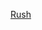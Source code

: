 {{US county navigation box
| template_name = 拉什縣 (印地安納州)
| collapse_state = 
| listclass = hlist
| county = 拉什縣
| state = 印地安納州

| map_image = Map of Indiana highlighting Rush County.svg
| map_caption = 
| map_size = 100x100

| seat = 拉什維爾

| title1 = [[都市]]
| body1 = 
* [[拉什維爾 (印地安納州)|拉什維爾]]

| title2 = [[鎮|市鎮]]
| body2  = 
* [[迦太基 (印地安納州)|迦太基]]
* [[格倫伍德 (印地安納州)|格倫伍德]]

| title3 = [[行政鎮區]]
| body3  =
* [[安德森鎮區 (印地安納州拉什縣)|安德森]]
* [[森特鎮區 (印地安納州拉什縣)|森特]]
* [[傑克遜鎮區 (印地安納州拉什縣)|傑克遜]]
* [[諾布爾鎮區 (印地安納州拉什縣)|諾布爾]]
* [[奧蘭治鎮區 (印地安納州拉什縣)|奧蘭治]]
* [[波西鎮區 (印地安納州拉什縣)|波西]]
* [[里奇蘭鎮區 (印地安納州拉什縣)|里奇蘭]]
* [[里普利鎮區 (印地安納州拉什縣)|里普利]]
* [[拉什維爾鎮區 (印地安納州拉什縣)|拉什維爾]]
* [[尤尼昂鎮區 (印地安納州拉什縣)|尤尼昂]]
* [[沃克鎮區 (印地安納州拉什縣)|沃克]]
* [[華盛頓鎮區 (印地安納州拉什縣)|華盛頓]]

| title4 = [[人口普查指定地區]]
| body4 = 
* [[阿靈頓 (印地安納州拉什縣)|阿靈頓]]
* [[馬尼拉 (印地安納州)|馬尼拉]]
* [[米爾羅伊 (印地安納州)|米爾羅伊]]

| title5 = [[非建制地區]]
| body5 = 
* [[博伊德 (印地安納州)|博伊德]]
* [[夏洛茨維爾 (印地安納州)|夏洛茨維爾]]‡
* [[瑟克爾維爾 (印地安納州拉什縣)|瑟克爾維爾]]
* [[費爾維尤 (印地安納州拉什縣)|費爾維尤]]‡
* [[法爾茅斯 (印地安納州)|法爾茅斯]]‡
* [[法默斯 (印地安納州拉什縣)|法默斯]]
* [[法明頓 (印地安納州)|法明頓]]
* [[金斯 (印地安納州)|金斯]]
* [[戈迪 (印地安納州)|戈迪]]
* [[亨德森 (印地安納州)|亨德森]]
* [[亨利 (印地安納州)|亨利]]
* [[霍默 (印地安納州)|霍默]]
* [[莫西 (印地安納州)|莫西]]
* [[梅斯 (印地安納州拉什縣)|梅斯]]
* [[莫斯科 (印地安納州)|莫斯科]]
* [[新塞勒姆 (印地安納州拉什縣)|新塞勒姆]]
* [[奧西登特 (印地安納州)|奧西登特]]
* [[羅利 (印地安納州)|羅利]]
* [[里奇蘭 (印地安納州拉什縣)|里奇蘭]]
* [[塞克斯頓 (印地安納州)|塞克斯頓]]
* [[硫泉 (印地安納州)|硫泉]]
* [[威廉斯敦 (印地安納州)|威廉斯敦]]‡

| title6 = 備註
| body6 = ‡該聚居地有部分隸屬其他縣份

}}<noinclude>
[[Category:印第安納州縣份導航模板|Rush]]
</noinclude>